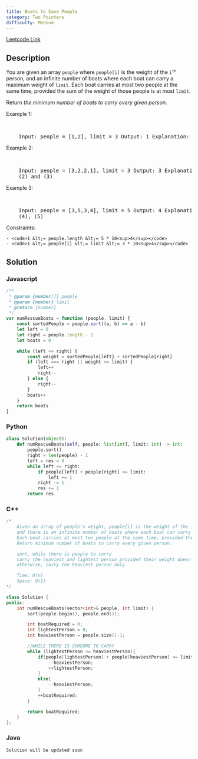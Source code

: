 ```yaml
---
title: Boats to Save People
category: Two Pointers
difficulty: Medium
---
```


<Callout>

[Leetcode Link](https://leetcode.com/problems/boats-to-save-people)

</Callout>

## Description

You are given an array <code>people</code> where <code>people[i]</code> is the weight of the <code>i<sup>th</sup></code> person, and an infinite number of boats where each boat can carry a maximum weight of <code>limit</code>. Each boat carries at most two people at the same time, provided the sum of the weight of those people is at most <code>limit</code>.

Return _the minimum number of boats to carry every given person_.

Example 1:

<br />
<pre className="overflow-x-auto">
	Input: people = [1,2], limit = 3 Output: 1 Explanation: 1 boat (1, 2)
</pre>

Example 2:

<br />
<pre className="overflow-x-auto">
	Input: people = [3,2,2,1], limit = 3 Output: 3 Explanation: 3 boats (1, 2),
	(2) and (3)
</pre>

Example 3:

<br />
<pre className="overflow-x-auto">
	Input: people = [3,5,3,4], limit = 5 Output: 4 Explanation: 4 boats (3), (3),
	(4), (5)
</pre>

Constraints:

    - <code>1 &lt;= people.length &lt;= 5 * 10<sup>4</sup></code>
    - <code>1 &lt;= people[i] &lt;= limit &lt;= 3 * 10<sup>4</sup></code>

## Solution

### Javascript

```javascript
/**
 * @param {number[]} people
 * @param {number} limit
 * @return {number}
 */
var numRescueBoats = function (people, limit) {
	const sortedPeople = people.sort((a, b) => a - b)
	let left = 0
	let right = people.length - 1
	let boats = 0

	while (left <= right) {
		const weight = sortedPeople[left] + sortedPeople[right]
		if (left === right || weight <= limit) {
			left++
			right--
		} else {
			right--
		}
		boats++
	}
	return boats
}
```

### Python

```python
class Solution(object):
    def numRescueBoats(self, people: list[int], limit: int) -> int:
        people.sort()
        right = len(people) - 1
        left = res = 0
        while left <= right:
            if people[left] + people[right] <= limit:
                left += 1
            right -= 1
            res += 1
        return res

```

### C++

```cpp
/*
    Given an array of people's weight, people[i] is the weight of the ith person,
    and there is an infinite number of boats where each boat can carry a maximum weight of limit.
    Each boat carries at most two people at the same time, provided the sum of the weight of those people is at most limit.
    Return minimum number of boats to carry every given person.

    sort, while there is people to carry
    carry the heaviest and lightest person provided their weight doesn't exceed limit.
    otherwise, carry the heaviest person only

    Time: O(n)
    Space: O(1)
*/

class Solution {
public:
    int numRescueBoats(vector<int>& people, int limit) {
        sort(people.begin(), people.end());

        int boatRequired = 0;
        int lightestPerson = 0;
        int heaviestPerson = people.size()-1;

        //WHILE THERE IS SOMEONE TO CARRY
        while (lightestPerson <= heaviestPerson){
            if(people[lightestPerson] + people[heaviestPerson] <= limit){
                --heaviestPerson;
                ++lightestPerson;
            }
            else{
                --heaviestPerson;
            }
            ++boatRequired;
        }

        return boatRequired;
    }
};

```

### Java

```java
Solution will be updated soon
```
